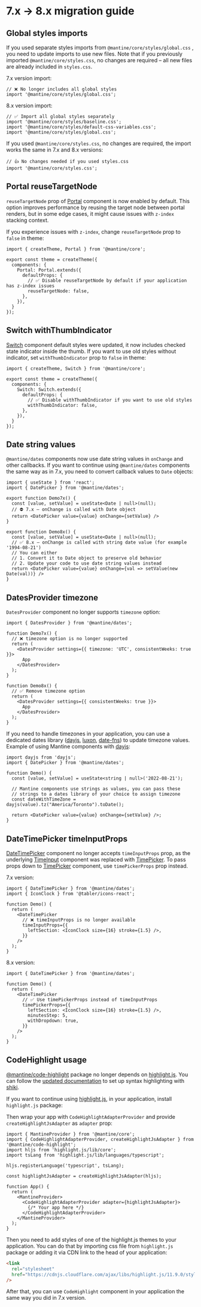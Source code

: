 

# 7.x → 8.x migration guide

## Global styles imports

If you used separate styles imports from `@mantine/core/styles/global.css` , you need to update imports to use new files.
Note that if you previously imported `@mantine/core/styles.css`, no changes are required – all new files are already included in `styles.css`.

7.x version import:
```tsx
// ❌ No longer includes all global styles
import '@mantine/core/styles/global.css';
```

8.x version import:
```tsx
// ✅ Import all global styles separately
import '@mantine/core/styles/baseline.css';
import '@mantine/core/styles/default-css-variables.css';
import '@mantine/core/styles/global.css';
```

If you used `@mantine/core/styles.css`, no changes are required,
the import works the same in 7.x and 8.x versions:
```tsx
// 👍 No changes needed if you used styles.css
import '@mantine/core/styles.css';
```

## Portal reuseTargetNode

`reuseTargetNode` prop of [Portal](/core/portal) component is now enabled by default.
This option improves performance by reusing the target node between portal renders, but
in some edge cases, it might cause issues with `z-index` stacking context.

If you experience issues with `z-index`, change `reuseTargetNode` prop to `false` in theme:

```tsx
import { createTheme, Portal } from '@mantine/core';

export const theme = createTheme({
  components: {
    Portal: Portal.extends({
      defaultProps: {
        // ✅ Disable reuseTargetNode by default if your application has z-index issues
        reuseTargetNode: false,
      },
    }),
  }
});
```

## Switch withThumbIndicator

[Switch](/core/switch) component default styles were updated, it now
includes checked state indicator inside the thumb. If you want to use
old styles without indicator, set `withThumbIndicator` prop to `false` in theme:

```tsx
import { createTheme, Switch } from '@mantine/core';

export const theme = createTheme({
  components: {
    Switch: Switch.extends({
      defaultProps: {
        // ✅ Disable withThumbIndicator if you want to use old styles
        withThumbIndicator: false,
      },
    }),
  }
});
```

## Date string values

`@mantine/dates` components now use date string values in `onChange` and other callbacks.
If you want to continue using `@mantine/dates` components the same way as in 7.x, you need
to convert callback values to `Date` objects:

```tsx
import { useState } from 'react';
import { DatePicker } from '@mantine/dates';

export function Demo7x() {
  const [value, setValue] = useState<Date | null>(null);
  // ⛔ 7.x – onChange is called with Date object
  return <DatePicker value={value} onChange={setValue} />
}

export function Demo8x() {
  const [value, setValue] = useState<Date | null>(null);
  // ✅ 8.x – onChange is called with string date value (for example '1994-08-21')
  // You can either
  // 1. Convert it to Date object to preserve old behavior
  // 2. Update your code to use date string values instead
  return <DatePicker value={value} onChange={val => setValue(new Date(val))} />
}
```

## DatesProvider timezone

`DatesProvider` component no longer supports `timezone` option:

```tsx
import { DatesProvider } from '@mantine/dates';

function Demo7x() {
  // ❌ timezone option is no longer supported
  return (
    <DatesProvider settings={{ timezone: 'UTC', consistentWeeks: true }}>
      App
    </DatesProvider>
  );
}

function Demo8x() {
  // ✅ Remove timezone option
  return (
    <DatesProvider settings={{ consistentWeeks: true }}>
      App
    </DatesProvider>
  );
}
```

If you need to handle timezones in your application, you can use a dedicated dates library
([dayjs](https://day.js.org/), [luxon](https://moment.github.io/luxon/#/), [date-fns](https://date-fns.org/))
to update timezone values. Example of using Mantine components with [dayjs](https://day.js.org/):

```tsx
import dayjs from 'dayjs';
import { DatePicker } from '@mantine/dates';

function Demo() {
  const [value, setValue] = useState<string | null>('2022-08-21');

  // Mantine components use strings as values, you can pass these
  // strings to a dates library of your choice to assign timezone
  const dateWithTimeZone = dayjs(value).tz("America/Toronto").toDate();

  return <DatePicker value={value} onChange={setValue} />;
}
```

## DateTimePicker timeInputProps

[DateTimePicker](/dates/date-time-picker) component no longer accepts `timeInputProps` prop,
as the underlying [TimeInput](/dates/time-input) component was replaced with [TimePicker](/dates/time-picker).
To pass props down to [TimePicker](/dates/time-picker) component, use `timePickerProps` prop instead.

7.x version:

```tsx
import { DateTimePicker } from '@mantine/dates';
import { IconClock } from '@tabler/icons-react';

function Demo() {
  return (
    <DateTimePicker
      // ❌ timeInputProps is no longer available
      timeInputProps={{
        leftSection: <IconClock size={16} stroke={1.5} />,
      }}
    />
  );
}
```

8.x version:

```tsx
import { DateTimePicker } from '@mantine/dates';

function Demo() {
  return (
    <DateTimePicker
      // ✅ Use timePickerProps instead of timeInputProps
      timePickerProps={{
        leftSection: <IconClock size={16} stroke={1.5} />,
        minutesStep: 5,
        withDropdown: true,
      }}
    />
  );
}
```

## CodeHighlight usage

[@mantine/code-highlight](/x/code-highlight) package no longer depends on [highlight.js](https://highlightjs.org).
You can follow the [updated documentation](/x/code-highlight/) to set up syntax highlighting with [shiki](https://shiki.matsu.io/).

If you want to continue using [highlight.js](https://highlightjs.org/), in your application,
install `highlight.js` package:

<InstallScript packages="highlight.js" />

Then wrap your app with `CodeHighlightAdapterProvider` and provide `createHighlightJsAdapter` as `adapter` prop:

```tsx
import { MantineProvider } from '@mantine/core';
import { CodeHighlightAdapterProvider, createHighlightJsAdapter } from '@mantine/code-highlight';
import hljs from 'highlight.js/lib/core';
import tsLang from 'highlight.js/lib/languages/typescript';

hljs.registerLanguage('typescript', tsLang);

const highlightJsAdapter = createHighlightJsAdapter(hljs);

function App() {
  return (
    <MantineProvider>
      <CodeHighlightAdapterProvider adapter={highlightJsAdapter}>
        {/* Your app here */}
      </CodeHighlightAdapterProvider>
    </MantineProvider>
  );
}
```

Then you need to add styles of one of the highlight.js themes to your application.
You can do that by importing css file from `highlight.js` package or adding it via
CDN link to the head of your application:

```html
<link
  rel="stylesheet"
  href="https://cdnjs.cloudflare.com/ajax/libs/highlight.js/11.9.0/styles/atom-one-dark.min.css"
/>
```

After that, you can use `CodeHighlight` component in your application the same way you did in 7.x version.

